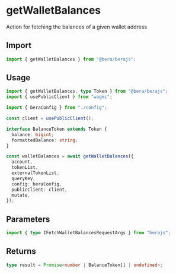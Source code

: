 # getWalletBalances

Action for fetching the balances of a given wallet address

## Import

```ts
import { getWalletBalances } from "@bera/berajs";
```

## Usage

```ts
import { getWalletBalances, type Token } from "@bera/berajs";
import { usePublicClient } from "wagmi";

import { beraConfig } from "./config";

const client = usePublicClient();

interface BalanceToken extends Token {
  balance: bigint;
  formattedBalance: string;
}

const walletBalances = await getWalletBalances({
  account,
  tokenList,
  externalTokenList,
  queryKey,
  config: beraConfig,
  publicClient: client,
  mutate,
});
```

## Parameters

```ts
import { type IFetchWalletBalancesRequestArgs } from "berajs";
```

## Returns

```ts
type result = Promise<number | BalanceToken[] | undefined>;
```

